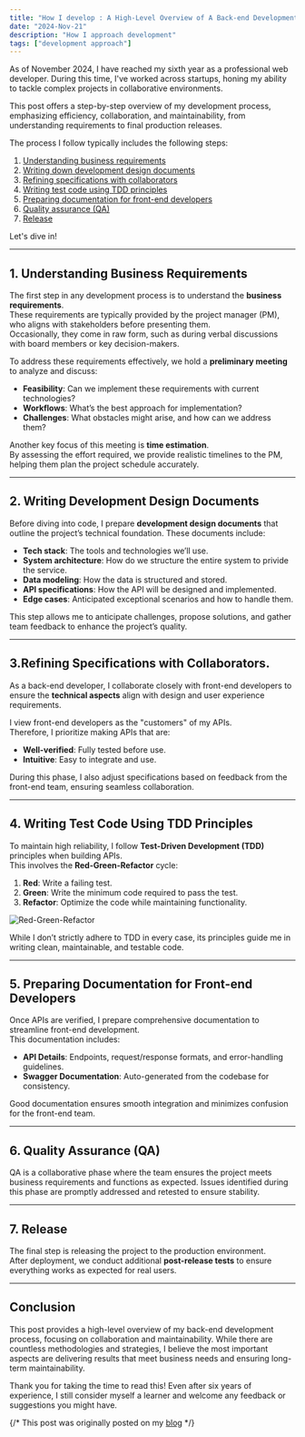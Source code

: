 ```yaml
---
title: "How I develop : A High-Level Overview of A Back-end Development Process"
date: "2024-Nov-21"
description: "How I approach development"
tags: ["development approach"]
---
```

As of November 2024, I have reached my sixth year as a professional web developer.
During this time, I've worked across startups, honing my ability to tackle complex projects in collaborative environments.

This post offers a step-by-step overview of my development process, emphasizing efficiency, collaboration, and maintainability, from understanding requirements to final production releases.

The process I follow typically includes the following steps:

1. [Understanding business requirements](#1)
2. [Writing down development design documents](#2)
3. [Refining specifications with collaborators](#3)
4. [Writing test code using TDD principles](#4)
5. [Preparing documentation for front-end developers](#5)
6. [Quality assurance (QA)](#6)
7. [Release](#7)

Let's dive in!

---

<h2 id="1">1. Understanding Business Requirements</h2>

The first step in any development process is to understand the **business requirements**.  
These requirements are typically provided by the project manager (PM), who aligns with stakeholders before presenting them.  
Occasionally, they come in raw form, such as during verbal discussions with board members or key decision-makers.

To address these requirements effectively, we hold a **preliminary meeting** to analyze and discuss:

- **Feasibility**: Can we implement these requirements with current technologies?  
- **Workflows**: What’s the best approach for implementation? 
- **Challenges**: What obstacles might arise, and how can we address them?  

Another key focus of this meeting is **time estimation**.  
By assessing the effort required, we provide realistic timelines to the PM, helping them plan the project schedule accurately.

---

<h2 id="2">2. Writing Development Design Documents</h2>

Before diving into code, I prepare **development design documents** that outline the project’s technical foundation. These documents include:

- **Tech stack**: The tools and technologies we’ll use.
- **System architecture**: How do we structure the entire system to privide the service. 
- **Data modeling**: How the data is structured and stored. 
- **API specifications**: How the API will be designed and implemented.
- **Edge cases**: Anticipated exceptional scenarios and how to handle them.  

This step allows me to anticipate challenges, propose solutions, and gather team feedback to enhance the project’s quality.  

---

<h2 id="3">3.Refining Specifications with Collaborators.</h2>

As a back-end developer, I collaborate closely with front-end developers to ensure the **technical aspects** align with design and user experience requirements.  

I view front-end developers as the "customers" of my APIs.  
Therefore, I prioritize making APIs that are:
- **Well-verified**: Fully tested before use.  
- **Intuitive**: Easy to integrate and use.

During this phase, I also adjust specifications based on feedback from the front-end team, ensuring seamless collaboration.

---

<h2 id="4">4. Writing Test Code Using TDD Principles</h2>

To maintain high reliability, I follow **Test-Driven Development (TDD)** principles when building APIs.  
This involves the **Red-Green-Refactor** cycle:

1. **Red**: Write a failing test.  
2. **Green**: Write the minimum code required to pass the test.  
3. **Refactor**: Optimize the code while maintaining functionality.

<img
  src="/posts/how_i_dev/tdd.png"
  alt="Red-Green-Refactor"
  width={600}
  height={465}
/>

While I don’t strictly adhere to TDD in every case, its principles guide me in writing clean, maintainable, and testable code.

---

<h2 id="5">5. Preparing Documentation for Front-end Developers</h2>

Once APIs are verified, I prepare comprehensive documentation to streamline front-end development.  
This documentation includes:

- **API Details**: Endpoints, request/response formats, and error-handling guidelines.
- **Swagger Documentation**: Auto-generated from the codebase for consistency.

Good documentation ensures smooth integration and minimizes confusion for the front-end team.


---

<h2 id="6">6. Quality Assurance (QA)</h2>

QA is a collaborative phase where the team ensures the project meets business requirements and functions as expected. 
Issues identified during this phase are promptly addressed and retested to ensure stability.


---


<h2 id="7">7. Release</h2>

The final step is releasing the project to the production environment.  
After deployment, we conduct additional **post-release tests** to ensure everything works as expected for real users.  


---

## Conclusion

This post provides a high-level overview of my back-end development process, focusing on collaboration and maintainability. 
While there are countless methodologies and strategies, I believe the most important aspects are delivering results that meet business needs and ensuring long-term maintainability.

Thank you for taking the time to read this!
Even after six years of experience, I still consider myself a learner and welcome any feedback or suggestions you might have.

{/* This post was originally posted on my [blog](https://koblin.blog) */}